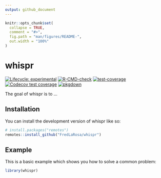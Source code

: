 ```yaml
---
output: github_document
---
```


<!-- README.md is generated from README.Rmd. Please edit that file -->

```r
knitr::opts_chunk$set(
  collapse = TRUE,
  comment = "#>",
  fig.path = "man/figures/README-",
  out.width = "100%"
)
```

# whispr

<!-- badges: start -->
[![Lifecycle: experimental](https://img.shields.io/badge/lifecycle-experimental-orange.svg)](https://lifecycle.r-lib.org/articles/stages.html#experimental)
[![R-CMD-check](https://github.com/FredLaRosa/whispr/workflows/R-CMD-check/badge.svg)](https://github.com/FredLaRosa/whispr/actions)
[![test-coverage](https://github.com/FredLaRosa/whispr/workflows/test-coverage/badge.svg)](https://github.com/FredLaRosa/whispr/actions)
[![Codecov test coverage](https://codecov.io/gh/FredLaRosa/whispr/branch/main/graph/badge.svg)](https://app.codecov.io/gh/FredLaRosa/whispr?branch=main)
[![pkgdown](https://github.com/FredLaRosa/whispr/workflows/pkgdown/badge.svg)](https://github.com/FredLaRosa/whispr/actions)
<!-- badges: end -->

The goal of whispr is to ...

## Installation

You can install the development version of whispr like so:

``` r
# install.packages("remotes")
remotes::install_github("FredLaRosa/whispr")
```

## Example

This is a basic example which shows you how to solve a common problem:

```r
library(whispr)
```

